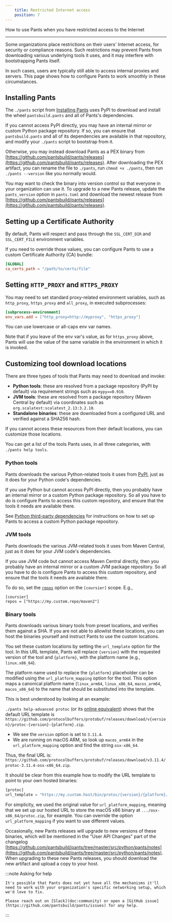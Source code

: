 ```yaml
---
    title: Restricted Internet access
    position: 7
---
```


How to use Pants when you have restricted access to the Internet

---

Some organizations place restrictions on their users' Internet access, for security or compliance reasons.  Such restrictions may prevent Pants from downloading various underlying tools it uses, and it may interfere with bootstrapping Pants itself. 

In such cases, users are typically still able to access internal proxies and servers. This page shows how to configure Pants to work smoothly in these circumstances.

Installing Pants
----------------

The `./pants` script from [Installing Pants](doc:installation) uses PyPI to download and install the wheel `pantsbuild.pants` and all of Pants's dependencies. 

If you cannot access PyPI directly, you may have an internal mirror or custom Python package repository. If so, you can ensure that `pantsbuild.pants` and all of its dependencies are available in that repository, and modify your `./pants` script to bootstrap from it.

Otherwise, you may instead download Pants as a PEX binary from [https://github.com/pantsbuild/pants/releases](https://github.com/pantsbuild/pants/releases). After downloading the PEX artifact, you can rename the file to `./pants`, run `chmod +x ./pants`, then run `./pants --version` like you normally would. 

You may want to check the binary into version control so that everyone in your organization can use it. To upgrade to a new Pants release, update the `pants_version` option in `pants.toml` and download the newest release from [https://github.com/pantsbuild/pants/releases](https://github.com/pantsbuild/pants/releases).

Setting up a Certificate Authority
----------------------------------

By default, Pants will respect and pass through the `SSL_CERT_DIR` and `SSL_CERT_FILE` environment variables.

If you need to override those values, you can configure Pants to use a custom Certificate Authority (CA) bundle:

```toml title="pants.toml"
[GLOBAL]
ca_certs_path = "/path/to/certs/file"
```

Setting `HTTP_PROXY` and `HTTPS_PROXY`
--------------------------------------

You may need to set standard proxy-related environment variables, such as `http_proxy`, `https_proxy` and `all_proxy`, in executed subprocesses:

```toml title="pants.toml"
[subprocess-environment]
env_vars.add = ["http_proxy=http://myproxy", "https_proxy"]
```

You can use lowercase or all-caps env var names.

Note that if you leave of the env var's value, as for `https_proxy` above, Pants will use the value of the same variable in the environment in which it is invoked.

Customizing tool download locations
-----------------------------------

There are three types of tools that Pants may need to download and invoke:

- **Python tools**: these are resolved from a package repository (PyPI by default) via requirement strings such as `mypy==0.910`.
- **JVM tools**: these are resolved from a package repository (Maven Central by default) via coordinates such as `org.scalatest:scalatest_2.13:3.2.10`.
- **Standalone binaries**: these are downloaded from a configured URL and verified against a SHA256 hash.

If you cannot access these resources from their default locations, you can customize those locations.

You can get a list of the tools Pants uses, in all three categories, with `./pants help tools`. 

### Python tools

Pants downloads the various Python-related tools it uses from [PyPI](https://pypi.org/), just as it does for your Python code's dependencies. 

If you use Python but cannot access PyPI directly, then you probably have an internal mirror or a custom Python package repository.  So all you have to do is configure Pants to access this custom repository, and ensure that the tools it needs are available there.

See [Python third-party dependencies](doc:python-third-party-dependencies#custom-repositories) for instructions on how to set up Pants to access a custom Python package repository. 

### JVM tools

Pants downloads the various JVM-related tools it uses from Maven Central, just as it does for your JVM code's dependencies.

If you use JVM code but cannot access Maven Central directly, then you probably have an internal mirror or a custom JVM package repository. So all you have to do is configure Pants to access this custom repository, and ensure that the tools it needs are available there. 

To do so, set the [`repos`](doc:reference-coursier#section-repos) option on the `[coursier]` scope. E.g., 

```text title="pants.toml"
[coursier]
repos = ["https://my.custom.repo/maven2"]
```

### Binary tools

Pants downloads various binary tools from preset locations, and verifies them against a SHA. If you are not able to allowlist these locations, you can host the binaries yourself and instruct Pants to use the custom locations. 

You set these custom locations by setting the `url_template` option for the tool. In this URL template, Pants will replace `{version}` with the requested version of the tool and `{platform}`, with the platform name (e.g., `linux.x86_64`). 

The platform name used to replace the `{platform}` placeholder can be modified using the `url_platform_mapping` option for the tool. This option maps a canonical platform name (`linux_arm64`, `linux_x86_64`, `macos_arm64`, `macos_x86_64`) to the name that should be substituted into the template. 

This is best understood by looking at an example:

`./pants help-advanced protoc` (or its [online equivalent](doc:reference-protoc#advanced-options)) shows that the default URL template is `https://github.com/protocolbuffers/protobuf/releases/download/v{version}/protoc-{version}-{platform}.zip`. 

- We see the `version` option is set to `3.11.4`. 
- We are running on macOS ARM, so look up `macos_arm64` in the `url_platform_mapping` option and find the string `osx-x86_64`. 

Thus, the final URL is:  
`https://github.com/protocolbuffers/protobuf/releases/download/v3.11.4/protoc-3.11.4-osx-x86_64.zip`.

It should be clear from this example how to modify the URL template to point to your own hosted binaries:

```python title="pants.toml"
[protoc]
url_template = "https://my.custom.host/bin/protoc/{version}/{platform}/protoc.zip"
```

For simplicity, we used the original value for `url_platform_mapping`, meaning that we set up our hosted URL to store the macOS x86 binary at `.../osx-x86_64/protoc.zip`, for example. You can override the option `url_platform_mapping` if you want to use different values.

Occasionally, new Pants releases will upgrade to new versions of these binaries, which will be mentioned in the "User API Changes" part of the changelog [https://github.com/pantsbuild/pants/tree/master/src/python/pants/notes](https://github.com/pantsbuild/pants/tree/master/src/python/pants/notes). When upgrading to these new Pants releases, you should download the new artifact and upload a copy to your host.


:::note Asking for help

    It's possible that Pants does not yet have all the mechanisms it'll need to work with your organization's specific networking setup, which we'd love to fix.
    
    Please reach out on [Slack](doc:community) or open a [GitHub issue](https://github.com/pantsbuild/pants/issues) for any help.
:::